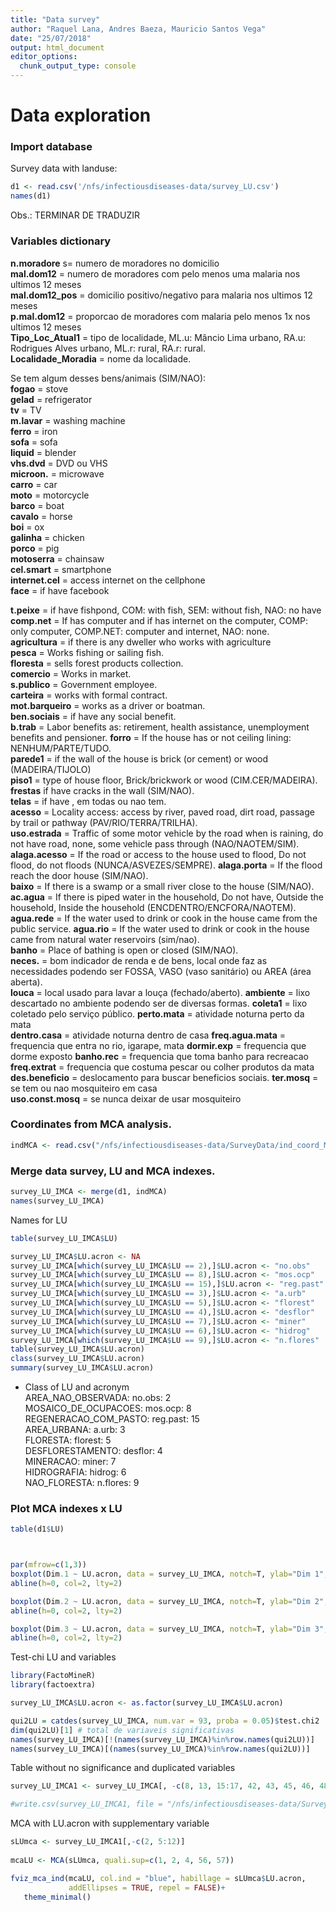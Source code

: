 ```yaml
---
title: "Data survey"
author: "Raquel Lana, Andres Baeza, Mauricio Santos Vega"
date: "25/07/2018"
output: html_document
editor_options: 
  chunk_output_type: console
---
```


# Data exploration

### Import database

Survey data with landuse:
```r
d1 <- read.csv('/nfs/infectiousdiseases-data/survey_LU.csv')
names(d1)

```

Obs.: TERMINAR DE TRADUZIR

### Variables dictionary
**n.moradore** s= numero de moradores no domicilio  
**mal.dom12** = numero de moradores com pelo menos uma malaria nos ultimos 12 meses  
**mal.dom12_pos** = domicilio positivo/negativo para malaria nos ultimos 12 meses  
**p.mal.dom12** = proporcao de moradores com malaria pelo menos 1x nos ultimos 12 meses  
**Tipo_Loc_Atual1** = tipo de localidade, ML.u: Mâncio Lima urbano, RA.u: Rodrigues Alves urbano, ML.r: rural, RA.r: rural.  
**Localidade_Moradia** = nome da localidade.      

Se tem algum desses bens/animais (SIM/NAO):  
**fogao** = stove                
**gelad** = refrigerator              
**tv** =  TV                 
**m.lavar** = washing machine            
**ferro** = iron  
**sofa** = sofa  
**liquid** =  blender  
**vhs.dvd** = DVD ou VHS            
**microon.** =  microwave           
**carro** = car               
**moto** =  motorcycle  
**barco** = boat              
**cavalo** =  horse  
**boi** = ox  
**galinha** = chicken  
**porco** = pig              
**motoserra** = chainsaw  
**cel.smart** = smartphone  
**internet.cel** = access internet on the cellphone    
**face** =  if have facebook              

**t.peixe** = if have fishpond, COM: with fish, SEM: without fish, NAO: no have  
**comp.net** = If has computer and if has internet on the computer, COMP: only computer, COMP.NET: computer and internet, NAO: none.  
**agricultura** = if there is any dweller who works with agriculture  
**pesca** = Works fishing or sailing fish.               
**floresta** =  sells forest products collection.  
**comercio** =  Works in market.  
**s.publico** = Government employee.  
**carteira** =  works with formal contract.            
**mot.barqueiro** = works as a driver or boatman.  
**ben.sociais** = if have any social benefit.  
**b.trab** =  Labor benefits as: retirement, health assistance, unemployment benefits and pensioner.
**forro** = If the house has or not ceiling lining: NENHUM/PARTE/TUDO.     
**parede1** = if the wall of the house is brick (or cement) or wood (MADEIRA/TIJOLO)  
**piso1** = type of house floor, Brick/brickwork or wood (CIM.CER/MADEIRA).  
**frestas** if have cracks in the wall (SIM/NAO).  
**telas** = if have , em todas ou nao tem.  
**acesso** = Locality access: access by river, paved road, dirt road, passage by trail or pathway (PAV/RIO/TERRA/TRILHA).      
**uso.estrada** = Traffic of some motor vehicle by the road when is raining, do not have road, none, some vehicle pass through (NAO/NAOTEM/SIM).    
**alaga.acesso** = If the road or access to the house used to flood, Do not flood, do not floods (NUNCA/ASVEZES/SEMPRE). 
**alaga.porta** = If the flood reach the door house (SIM/NAO).   
**baixo** = If there is a swamp or a small river close to the house (SIM/NAO).  
**ac.agua** = If there is piped water in the household, Do not have, Outside the household, Inside the household (ENCDENTRO/ENCFORA/NAOTEM).  
**agua.rede** = If the water used to drink or cook in the house came from the public service.
**agua.rio** = If the water used to drink or cook in the house came from natural water reservoirs (sim/nao).   
**banho** = Place of bathing is open or closed (SIM/NAO).  
**neces.** = bom indicador de renda e de bens, local onde faz as necessidades podendo ser FOSSA, VASO (vaso sanitário) ou AREA (área aberta).  
**louca** = local usado para lavar a louça (fechado/aberto).
**ambiente** = lixo descartado no ambiente podendo ser de diversas formas.
**coleta1** = lixo coletado pelo serviço público.
**perto.mata** = atividade noturna perto da mata  
**dentro.casa** = atividade noturna dentro de casa
**freq.agua.mata** = frequencia que entra no rio, igarape, mata
**dormir.exp** = frequencia que dorme exposto
**banho.rec** = frequencia que toma banho para recreacao
**freq.extrat** = frequencia que costuma pescar ou colher produtos da mata
**des.beneficio** = deslocamento para buscar beneficios sociais.
**ter.mosq** = se tem ou nao mosquiteiro em casa  
**uso.const.mosq** = se nunca deixar de usar mosquiteiro  


### Coordinates from MCA analysis.
```r
indMCA <- read.csv("/nfs/infectiousdiseases-data/SurveyData/ind_coord_MCA_final.csv")

```

### Merge data survey, LU and MCA indexes.
```r
survey_LU_IMCA <- merge(d1, indMCA) 
names(survey_LU_IMCA)

```

Names for LU
```r
table(survey_LU_IMCA$LU)

survey_LU_IMCA$LU.acron <- NA
survey_LU_IMCA[which(survey_LU_IMCA$LU == 2),]$LU.acron <- "no.obs" 
survey_LU_IMCA[which(survey_LU_IMCA$LU == 8),]$LU.acron <- "mos.ocp" 
survey_LU_IMCA[which(survey_LU_IMCA$LU == 15),]$LU.acron <- "reg.past" 
survey_LU_IMCA[which(survey_LU_IMCA$LU == 3),]$LU.acron <- "a.urb"  
survey_LU_IMCA[which(survey_LU_IMCA$LU == 5),]$LU.acron <- "florest" 
survey_LU_IMCA[which(survey_LU_IMCA$LU == 4),]$LU.acron <- "desflor" 
survey_LU_IMCA[which(survey_LU_IMCA$LU == 7),]$LU.acron <- "miner" 
survey_LU_IMCA[which(survey_LU_IMCA$LU == 6),]$LU.acron <- "hidrog" 
survey_LU_IMCA[which(survey_LU_IMCA$LU == 9),]$LU.acron <- "n.flores" 
table(survey_LU_IMCA$LU.acron)
class(survey_LU_IMCA$LU.acron)
summary(survey_LU_IMCA$LU.acron)

```

- Class of LU and acronym  
AREA_NAO_OBSERVADA: no.obs: 2  
MOSAICO_DE_OCUPACOES: mos.ocp: 8  
REGENERACAO_COM_PASTO: reg.past: 15  
AREA_URBANA: a.urb: 3  
FLORESTA: florest: 5  
DESFLORESTAMENTO: desflor: 4  
MINERACAO: miner: 7  
HIDROGRAFIA: hidrog: 6  
NAO_FLORESTA: n.flores: 9  


### Plot MCA indexes x LU
```r
table(d1$LU)



par(mfrow=c(1,3))
boxplot(Dim.1 ~ LU.acron, data = survey_LU_IMCA, notch=T, ylab="Dim 1", las = 2)
abline(h=0, col=2, lty=2)

boxplot(Dim.2 ~ LU.acron, data = survey_LU_IMCA, notch=T, ylab="Dim 2", las = 2)
abline(h=0, col=2, lty=2)

boxplot(Dim.3 ~ LU.acron, data = survey_LU_IMCA, notch=T, ylab="Dim 3", las = 2)
abline(h=0, col=2, lty=2)

```

Test-chi LU and variables
```r
library(FactoMineR)
library(factoextra)

survey_LU_IMCA$LU.acron <- as.factor(survey_LU_IMCA$LU.acron)

qui2LU = catdes(survey_LU_IMCA, num.var = 93, proba = 0.05)$test.chi2
dim(qui2LU)[1] # total de variaveis significativas
names(survey_LU_IMCA)[!(names(survey_LU_IMCA)%in%row.names(qui2LU))]
names(survey_LU_IMCA)[(names(survey_LU_IMCA)%in%row.names(qui2LU))]

```

Table without no significance and duplicated variables
```r
survey_LU_IMCA1 <- survey_LU_IMCA[, -c(8, 13, 15:17, 42, 43, 45, 46, 48, 76:92)]

#write.csv(survey_LU_IMCA1, file = "/nfs/infectiousdiseases-data/SurveyData/variables_LU.csv", row.names = F)
```

MCA with LU.acron with supplementary variable
```r
sLUmca <- survey_LU_IMCA1[,-c(2, 5:12)]
 
mcaLU <- MCA(sLUmca, quali.sup=c(1, 2, 4, 56, 57))

fviz_mca_ind(mcaLU, col.ind = "blue", habillage = sLUmca$LU.acron,
             addEllipses = TRUE, repel = FALSE)+
   theme_minimal()

```

